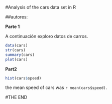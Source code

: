 
#Analysis of the cars data set in R

##autores: 


**Parte 1**

A continuación exploro datos de carros.
```r
data(cars)
str(cars)
summary(cars)
plot(cars)
```

**Part2**

```r
hist(cars$speed)
```

the mean speed of cars was `r mean(cars$speed)`.



#THE END 